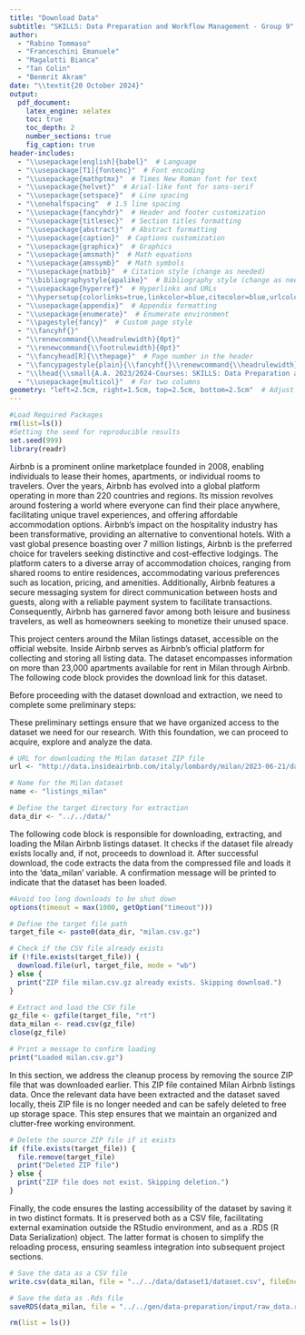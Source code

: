 ```yaml
---
title: "Download Data"
subtitle: "SKILLS: Data Preparation and Workflow Management - Group 9"
author:
  - "Rabino Tommaso"
  - "Franceschini Emanuele"
  - "Magalotti Bianca"
  - "Tan Colin"
  - "Benmrit Akram"
date: "\\textit{20 October 2024}"
output:
  pdf_document:
    latex_engine: xelatex
    toc: true
    toc_depth: 2
    number_sections: true
    fig_caption: true
header-includes:
  - "\\usepackage[english]{babel}"  # Language
  - "\\usepackage[T1]{fontenc}"  # Font encoding
  - "\\usepackage{mathptmx}"  # Times New Roman font for text
  - "\\usepackage{helvet}"  # Arial-like font for sans-serif
  - "\\usepackage{setspace}"  # Line spacing
  - "\\onehalfspacing"  # 1.5 line spacing
  - "\\usepackage{fancyhdr}"  # Header and footer customization
  - "\\usepackage{titlesec}"  # Section titles formatting
  - "\\usepackage{abstract}"  # Abstract formatting
  - "\\usepackage{caption}"  # Captions customization
  - "\\usepackage{graphicx}"  # Graphics
  - "\\usepackage{amsmath}"  # Math equations
  - "\\usepackage{amssymb}"  # Math symbols
  - "\\usepackage{natbib}"  # Citation style (change as needed)
  - "\\bibliographystyle{apalike}"  # Bibliography style (change as needed)
  - "\\usepackage{hyperref}"  # Hyperlinks and URLs
  - "\\hypersetup{colorlinks=true,linkcolor=blue,citecolor=blue,urlcolor=blue}"
  - "\\usepackage{appendix}"  # Appendix formatting
  - "\\usepackage{enumerate}"  # Enumerate environment
  - "\\pagestyle{fancy}"  # Custom page style
  - "\\fancyhf{}"
  - "\\renewcommand{\\headrulewidth}{0pt}"
  - "\\renewcommand{\\footrulewidth}{0pt}"
  - "\\fancyhead[R]{\\thepage}"  # Page number in the header
  - "\\fancypagestyle{plain}{\\fancyhf{}\\renewcommand{\\headrulewidth}{0pt}}"
  - "\\lhead{\\small{A.A. 2023/2024-Courses: SKILLS: Data Preparation and Workflow Management}}"
  - "\\usepackage{multicol}"  # For two columns
geometry: "left=2.5cm, right=1.5cm, top=2.5cm, bottom=2.5cm"  # Adjust margins
---
```


```r
#Load Required Packages
rm(list=ls())
#Setting the seed for reproducible results
set.seed(999)
library(readr)
```

\section{Introduction}

\textbf{Airbnb.} Airbnb is a prominent online marketplace founded in 2008, enabling individuals to lease their homes, apartments, or individual rooms to travelers. Over the years, Airbnb has evolved into a global platform operating in more than 220 countries and regions. Its mission revolves around fostering a world where everyone can find their place anywhere, facilitating unique travel experiences, and offering affordable accommodation options. Airbnb's impact on the hospitality industry has been transformative, providing an alternative to conventional hotels. With a vast global presence boasting over 7 million listings, Airbnb is the preferred choice for travelers seeking distinctive and cost-effective lodgings. The platform caters to a diverse array of accommodation choices, ranging from shared rooms to entire residences, accommodating various preferences such as location, pricing, and amenities. Additionally, Airbnb features a secure messaging system for direct communication between hosts and guests, along with a reliable payment system to facilitate transactions. Consequently, Airbnb has garnered favor among both leisure and business travelers, as well as homeowners seeking to monetize their unused space.

\textbf{Starting Point - The Dataset.} This project centers around the Milan listings dataset, accessible on the official \href{http://insideairbnb.com/get-the-data/}{Inside Airbnb} website. Inside Airbnb serves as Airbnb's official platform for collecting and storing all listing data. The dataset encompasses information on more than 23,000 apartments available for rent in Milan through Airbnb. The following code block provides the download link for this dataset.


\section{Preliminary settings}
Before proceeding with the dataset download and extraction, we need to complete some preliminary steps:

\begin{itemize}
  \item The \texttt{url} object is a vector containing URL pointing to ZIP file hosted by Inside Airbnb. The URL corresponds to Airbnb listing data for Milan.
  \item The \texttt{name} object is another vector providing user-defined name for the URL. These name will be used to label the downloaded data frame, making it easier to work with.
  \item The \texttt{data\_dir} object specifies the target directory where the ZIP file will be downloaded and extracted.
\end{itemize}

These preliminary settings ensure that we have organized access to the dataset we need for our research. With this foundation, we can proceed to acquire, explore and analyze the data.

```r
# URL for downloading the Milan dataset ZIP file
url <- "http://data.insideairbnb.com/italy/lombardy/milan/2023-06-21/data/listings.csv.gz"

# Name for the Milan dataset
name <- "listings_milan"

# Define the target directory for extraction
data_dir <- "../../data/"
```


\section{Download and Extraction}
The following code block is responsible for downloading, extracting, and loading the Milan Airbnb listings dataset. It checks if the dataset file already exists locally and, if not, proceeds to download it. After successful download, the code extracts the data from the compressed file and loads it into the 'data_milan' variable. A confirmation message will be printed to indicate that the dataset has been loaded.

```r
#Avoid too long downloads to be shut down
options(timeout = max(1000, getOption("timeout")))

# Define the target file path
target_file <- paste0(data_dir, "milan.csv.gz")

# Check if the CSV file already exists
if (!file.exists(target_file)) {
  download.file(url, target_file, mode = "wb")
} else {
  print("ZIP file milan.csv.gz already exists. Skipping download.")
}

# Extract and load the CSV file
gz_file <- gzfile(target_file, "rt")
data_milan <- read.csv(gz_file)
close(gz_file)

# Print a message to confirm loading
print("Loaded milan.csv.gz")
```

\section{Delete Source ZIP Files}
In this section, we address the cleanup process by removing the source ZIP file that was downloaded earlier. This ZIP file contained Milan Airbnb listings data. Once the relevant data have been extracted and the dataset saved locally, theis ZIP file is no longer needed and can be safely deleted to free up storage space. This step ensures that we maintain an organized and clutter-free working environment.
```r
# Delete the source ZIP file if it exists
if (file.exists(target_file)) {
  file.remove(target_file)
  print("Deleted ZIP file")
} else {
  print("ZIP file does not exist. Skipping deletion.")
}
```



\section{Save the dataset}
Finally, the code ensures the lasting accessibility of the dataset by saving it in two distinct formats. It is preserved both as a CSV file, facilitating external examination outside the RStudio environment, and as a .RDS (R Data Serialization) object. The latter format is chosen to simplify the reloading process, ensuring seamless integration into subsequent project sections.
```r
# Save the data as a CSV file
write.csv(data_milan, file = "../../data/dataset1/dataset.csv", fileEncoding = "UTF-8", row.names = FALSE)

# Save the data as .Rds file
saveRDS(data_milan, file = "../../gen/data-preparation/input/raw_data.rds")
```


```r
rm(list = ls())
```
